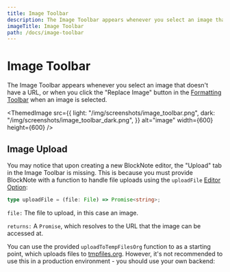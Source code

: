 ```yaml
---
title: Image Toolbar
description: The Image Toolbar appears whenever you select an image that doesn't have a URL, or when you click the "Replace Image" button in the Formatting Toolbar when an image is selected.
imageTitle: Image Toolbar
path: /docs/image-toolbar
---
```


# Image Toolbar

The Image Toolbar appears whenever you select an image that doesn't have a URL, or when you click the "Replace Image" button in the [Formatting Toolbar](/docs/formatting-toolbar) when an image is selected.

<ThemedImage
  src={{
    light: "/img/screenshots/image_toolbar.png",
    dark: "/img/screenshots/image_toolbar_dark.png",
  }}
  alt="image"
  width={600}
  height={600}
/>

## Image Upload

You may notice that upon creating a new BlockNote editor, the "Upload" tab in the Image Toolbar is missing. This is because you must provide BlockNote with a function to handle file uploads using the `uploadFile` [Editor Option](/docs/editor):

```ts
type uploadFile = (file: File) => Promise<string>;
```

`file:` The file to upload, in this case an image.

`returns:` A `Promise`, which resolves to the URL that the image can be accessed at.

You can use the provided `uploadToTempFilesOrg` function to as a starting point, which uploads files to [tmpfiles.org](https://tmpfiles.org/). However, it's not recommended to use this in a production environment - you should use your own backend:

<Example name="backend/file-uploading" />
